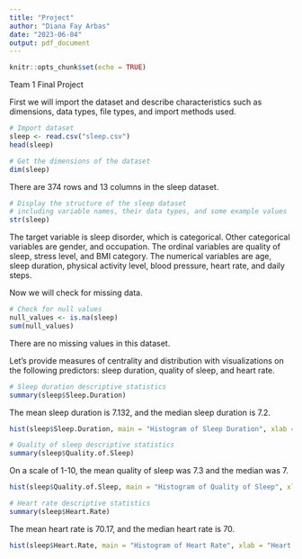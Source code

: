 ```yaml
---
title: "Project"
author: "Diana Fay Arbas"
date: "2023-06-04"
output: pdf_document
---
```


```r
knitr::opts_chunk$set(echo = TRUE)

```

Team 1 Final Project

First we will import the dataset and describe characteristics such as dimensions, data types, file types, and import methods used.

```r

# Import dataset
sleep <- read.csv("sleep.csv")
head(sleep)

```

```r

# Get the dimensions of the dataset
dim(sleep)

```

There are 374 rows and 13 columns in the sleep dataset.


```r

# Display the structure of the sleep dataset
# including variable names, their data types, and some example values
str(sleep)

```
The target variable is sleep disorder, which is categorical. Other categorical variables are gender, and occupation. The ordinal variables are quality of sleep, stress level, and BMI category. The numerical variables are age, sleep duration, physical activity level, blood pressure, heart rate, and daily steps. 

Now we will check for missing data.

```r

# Check for null values
null_values <- is.na(sleep)
sum(null_values)

```

There are no missing values in this dataset.

Let's provide measures of centrality and distribution with visualizations on the following predictors: sleep duration, quality of sleep, and heart rate. 

```r

# Sleep duration descriptive statistics
summary(sleep$Sleep.Duration)

```

The mean sleep duration is 7.132, and the median sleep duration is 7.2.

```r

hist(sleep$Sleep.Duration, main = "Histogram of Sleep Duration", xlab = "Sleep Duration")

```
```r

# Quality of sleep descriptive statistics
summary(sleep$Quality.of.Sleep)

```

On a scale of 1-10, the mean quality of sleep was 7.3 and the median was 7.

```r

hist(sleep$Quality.of.Sleep, main = "Histogram of Quality of Sleep", xlab = "Quality of Sleep")

```
```r

# Heart rate descriptive statistics
summary(sleep$Heart.Rate)

```

The mean heart rate is 70.17, and the median heart rate is 70.

```r

hist(sleep$Heart.Rate, main = "Histogram of Heart Rate", xlab = "Heart Rate")

```


